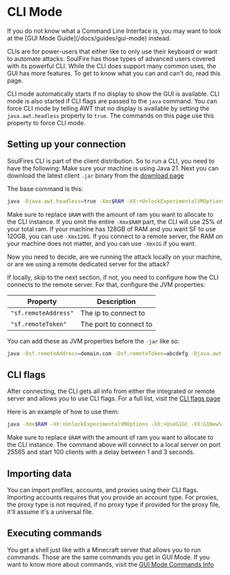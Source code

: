 
# CLI Mode

<Callout type="info" emoji="ℹ️">
    If you do not know what a Command Line Interface is, you may want to look at the [GUI Mode Guide](/docs/guides/gui-mode) instead.
</Callout>

CLIs are for power-users that either like to only use their keyboard or want to automate attacks.
SoulFire has those types of advanced users covered with its powerful CLI.
While the CLI does support many common uses, the GUI has more features.
To get to know what you can and can't do, read this page.

CLI mode automatically starts if no display to show the GUI is available.
CLI mode is also started if CLI flags are passed to the `java` command.
You can force CLI mode
by telling AWT that no display is available by setting the `java.awt.headless` property to `true`.
The commands on this page use this property to force CLI mode.

## Setting up your connection

SoulFires CLI is part of the client distribution. So to run a CLI, you need to have the following:
Make sure your machine is using Java 21.
Next you can download the latest client `.jar` binary from the [download page](/)

The base command is this:

```bash
java -Djava.awt.headless=true -Xmx$RAM -XX:+UnlockExperimentalVMOptions -XX:+UseG1GC -XX:G1NewSizePercent=20 -XX:G1ReservePercent=20 -XX:MaxGCPauseMillis=50 -XX:G1HeapRegionSize=32M -jar SoulFireClient.jar
```

Make sure to replace `$RAM` with the amount of ram you want to allocate to the CLI instance.
If you omit the entire `-Xmx$RAM` part, the CLI will use 25% of your total ram.
If your machine has 128GB of RAM and you want SF to use 120GB, you can use `-Xmx120G`.
If you connect to a remote server, the RAM on your machine does not matter, and you can use `-Xmx1G` if you want.

Now you need to decide, are we running the attack locally on your machine, or are we using a remote dedicated server for the attack?

If locally, skip to the next section, if not, you need to configure how the CLI connects to the remote server.
For that, configure the JVM properties:

| Property             | Description            |
|----------------------|------------------------|
| `"sf.remoteAddress"` | The ip to connect to   |
| `"sf.remoteToken"`   | The port to connect to |

You can add these as JVM properties before the `-jar` like so:

```bash
java -Dsf.remoteAddress=domain.com -Dsf.remoteToken=abcdefg -Djava.awt.headless=true -Xmx$RAM -XX:+UnlockExperimentalVMOptions -XX:+UseG1GC -XX:G1NewSizePercent=20 -XX:G1ReservePercent=20 -XX:MaxGCPauseMillis=50 -XX:G1HeapRegionSize=32M -jar SoulFireClient.jar
```

## CLI flags

After connecting, the CLI gets all info from either the integrated or remote server and allows you to use CLI flags.
For a full list, visit the [CLI flags page](/docs/usage/cli-flags)

Here is an example of how to use them:

```bash
java -Xmx$RAM -XX:+UnlockExperimentalVMOptions -XX:+UseG1GC -XX:G1NewSizePercent=20 -XX:G1ReservePercent=20 -XX:MaxGCPauseMillis=50 -XX:G1HeapRegionSize=32M -jar SoulFireClient.jar --host 127.0.0.1 --port 25565 --amount 100 --mc-version 1.20 --min-join-delay 1000 --max-join-delay 3000
```

Make sure to replace `$RAM` with the amount of ram you want to allocate to the CLI instance.
The command above will connect to a local server on port 25565
and start 100 clients with a delay between 1 and 3 seconds.

## Importing data

You can import profiles, accounts, and proxies using their CLI flags.
Importing accounts requires that you provide an account type.
For proxies, the proxy type is not required,
if no proxy type if provided for the proxy file, it'll assume it's a universal file.

## Executing commands

You get a shell just like with a Minecraft server
that allows you to run commands.
Those are the same commands you get in GUI Mode.
If you want to know more about commands, visit the [GUI Mode Commands Info](/docs/guides/gui-mode#commands)
